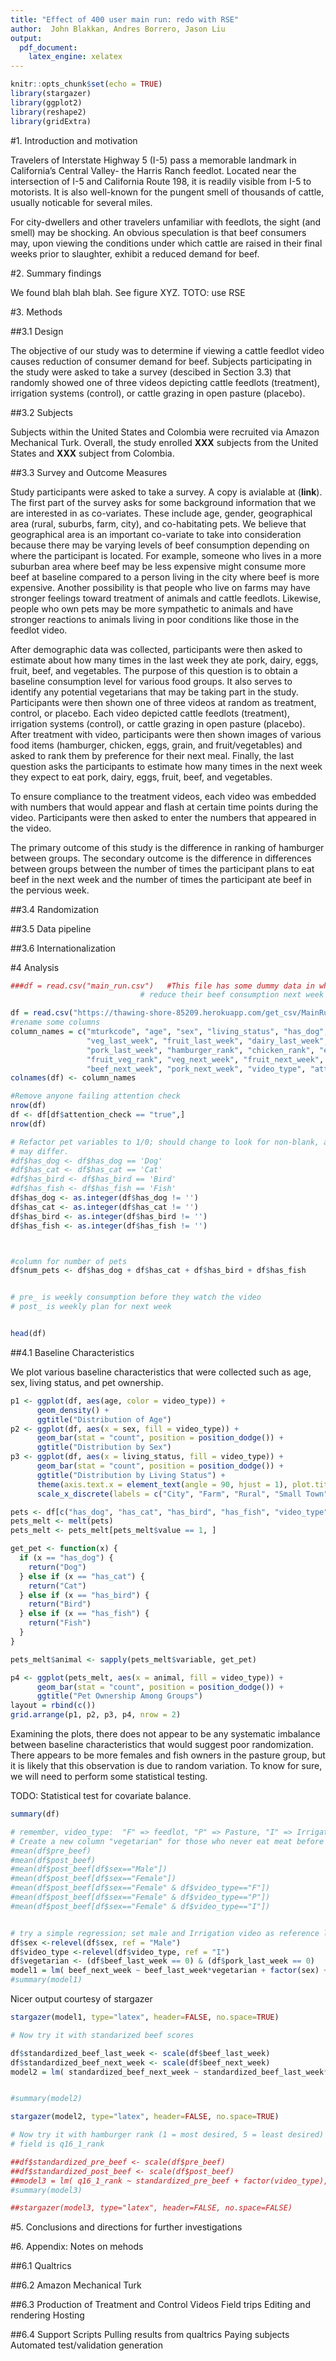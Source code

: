 ```yaml
---
title: "Effect of 400 user main run: redo with RSE"
author:  John Blakkan, Andres Borrero, Jason Liu
output:
  pdf_document:
    latex_engine: xelatex
---
```


```r
knitr::opts_chunk$set(echo = TRUE)
library(stargazer)
library(ggplot2)
library(reshape2)
library(gridExtra)
```

#1. Introduction and motivation

Travelers of Interstate Highway 5 (I-5) pass a memorable landmark in California's Central Valley- the Harris Ranch feedlot.  Located near the intersection of I-5 and California Route 198, it is readily visible from I-5 to motorists.  It is also well-known for the pungent smell of thousands of cattle, usually noticable for several miles.  

For city-dwellers and other travelers unfamiliar with feedlots, the sight (and smell) may be shocking.  An obvious speculation is that beef consumers may, upon viewing the conditions under which cattle are raised in their final weeks prior to slaughter, exhibit a reduced demand for beef.

#2. Summary findings

We found blah blah blah.   See figure XYZ.   TOTO: use RSE

#3. Methods

##3.1 Design

The objective of our study was to determine if viewing a cattle feedlot video causes reduction of consumer demand for beef. Subjects participating in the study were asked to take a survey (descibed in Section 3.3) that randomly showed one of three videos depicting cattle feedlots (treatment), irrigation systems (control), or cattle grazing in open pasture (placebo).

##3.2 Subjects

Subjects within the United States and Colombia were recruited via Amazon Mechanical Turk. Overall, the study enrolled **XXX** subjects from the United States and **XXX** subject from Colombia.

##3.3 Survey and Outcome Measures

Study participants were asked to take a survey. A copy is avialable at (**link**). The first part of the survey asks for some background information that we are interested in as co-variates. These include age, gender, geographical area (rural, suburbs, farm, city), and co-habitating pets. We believe that geographical area is an important co-variate to take into consideration because there may be varying levels of beef consumption depending on where the participant is located. For example, someone who lives in a more suburban area where beef may be less expensive might consume more beef at baseline compared to a person living in the city where beef is more expensive. Another possibility is that people who live on farms may have stronger feelings toward treatment of animals and cattle feedlots. Likewise, people who own pets may be more sympathetic to animals and have stronger reactions to animals living in poor conditions like those in the feedlot video.

After demographic data was collected, participants were then asked to estimate about how many times in the last week they ate pork, dairy, eggs, fruit, beef, and vegetables. The purpose of this question is to obtain a baseline consumption level for various food groups. It also serves to identify any potential vegetarians that may be taking part in the study. Participants were then shown one of three videos at random as treatment, control, or placebo. Each video depicted cattle feedlots (treatment), irrigation systems (control), or cattle grazing in open pasture (placebo). After treatment with video, participants were then shown images of various food items (hamburger, chicken, eggs, grain, and fruit/vegetables) and asked to rank them by preference for their next meal. Finally, the last question asks the participants to estimate how many times in the next week they expect to eat pork, dairy, eggs, fruit, beef, and vegetables. 

To ensure compliance to the treatment videos, each video was embedded with numbers that would appear and flash at certain time points during the video. Participants were then asked to enter the numbers that appeared in the video.

The primary outcome of this study is the difference in ranking of hamburger between groups. The secondary outcome is the difference in differences between groups between the number of times the participant plans to eat beef in the next week and the number of times the participant ate beef in the pervious week.


##3.4 Randomization

##3.5 Data pipeline

##3.6 Internationalization

#4 Analysis

```r
###df = read.csv("main_run.csv")   #This file has some dummy data in which femail participants who see a feedlot video
                             # reduce their beef consumption next week by one meal, wiht probablity of 50%.

df = read.csv("https://thawing-shore-85209.herokuapp.com/get_csv/MainRunUS")
#rename some columns
column_names = c("mturkcode", "age", "sex", "living_status", "has_dog", "has_cat", "has_bird", "has_fish",
                 "veg_last_week", "fruit_last_week", "dairy_last_week", "eggs_last_week", "beef_last_week",
                 "pork_last_week", "hamburger_rank", "chicken_rank", "eggs_rank", "grain_rank",
                 "fruit_veg_rank", "veg_next_week", "fruit_next_week", "dairy_next_week", "eggs_next_week",
                 "beef_next_week", "pork_next_week", "video_type", "attention_check")
colnames(df) <- column_names

#Remove anyone failing attention check
nrow(df)
df <- df[df$attention_check == "true",]
nrow(df)

# Refactor pet variables to 1/0; should change to look for non-blank, as Spanish-lanugage version
# may differ.
#df$has_dog <- df$has_dog == 'Dog'
#df$has_cat <- df$has_cat == 'Cat'
#df$has_bird <- df$has_bird == 'Bird'
#df$has_fish <- df$has_fish == 'Fish'
df$has_dog <- as.integer(df$has_dog != '')
df$has_cat <- as.integer(df$has_cat != '')
df$has_bird <- as.integer(df$has_bird != '')
df$has_fish <- as.integer(df$has_fish != '')



#column for number of pets
df$num_pets <- df$has_dog + df$has_cat + df$has_bird + df$has_fish


# pre_ is weekly consumption before they watch the video
# post_ is weekly plan for next week


head(df)
```

##4.1 Baseline Characteristics

We plot various baseline characteristics that were collected such as age, sex, living status, and pet ownership.

```r
p1 <- ggplot(df, aes(age, color = video_type)) + 
      geom_density() + 
      ggtitle("Distribution of Age")
p2 <- ggplot(df, aes(x = sex, fill = video_type)) + 
      geom_bar(stat = "count", position = position_dodge()) +
      ggtitle("Distribution by Sex")
p3 <- ggplot(df, aes(x = living_status, fill = video_type)) + 
      geom_bar(stat = "count", position = position_dodge()) +
      ggtitle("Distribution by Living Status") +
      theme(axis.text.x = element_text(angle = 90, hjust = 1), plot.title = element_text(size = 16)) + 
      scale_x_discrete(labels = c("City", "Farm", "Rural", "Small Town"))

pets <- df[c("has_dog", "has_cat", "has_bird", "has_fish", "video_type")]
pets_melt <- melt(pets)
pets_melt <- pets_melt[pets_melt$value == 1, ]

get_pet <- function(x) {
  if (x == "has_dog") {
    return("Dog")
  } else if (x == "has_cat") {
    return("Cat")
  } else if (x == "has_bird") {
    return("Bird")
  } else if (x == "has_fish") {
    return("Fish")
  }
}

pets_melt$animal <- sapply(pets_melt$variable, get_pet)

p4 <- ggplot(pets_melt, aes(x = animal, fill = video_type)) + 
      geom_bar(stat = "count", position = position_dodge()) +
      ggtitle("Pet Ownership Among Groups")
layout = rbind(c())
grid.arrange(p1, p2, p3, p4, nrow = 2)
```

Examining the plots, there does not appear to be any systematic imbalance between baseline characteristics that would suggest poor randomization. There appears to be more females and fish owners in the pasture group, but it is likely that this observation is due to random variation. To know for sure, we will need to perform some statistical testing.

TODO: Statistical test for covariate balance.

```r

summary(df)

# remember, video_type:  "F" => feedlot, "P" => Pasture, "I" => Irrigation
# Create a new column "vegetarian" for those who never eat meat before treatment
#mean(df$pre_beef)
#mean(df$post_beef)
#mean(df$post_beef[df$sex=="Male"])
#mean(df$post_beef[df$sex=="Female"])
#mean(df$post_beef[df$sex=="Female" & df$video_type=="F"])
#mean(df$post_beef[df$sex=="Female" & df$video_type=="P"])
#mean(df$post_beef[df$sex=="Female" & df$video_type=="I"])


# try a simple regression; set male and Irrigation video as reference levels for those factors
df$sex <-relevel(df$sex, ref = "Male")
df$video_type <-relevel(df$video_type, ref = "I")
df$vegetarian <- (df$beef_last_week == 0) & (df$pork_last_week == 0)
model1 = lm( beef_next_week ~ beef_last_week*vegetarian + factor(sex) + factor(video_type) + factor(sex)*factor(video_type), data=df)
#summary(model1)
```

Nicer output courtesy of stargazer

```r
stargazer(model1, type="latex", header=FALSE, no.space=TRUE)
```
```r
# Now try it with standarized beef scores

df$standardized_beef_last_week <- scale(df$beef_last_week)
df$standardized_beef_next_week <- scale(df$beef_next_week)
model2 = lm( standardized_beef_next_week ~ standardized_beef_last_week*vegetarian + factor(sex) + factor(video_type) + factor(sex)*factor(video_type), data=df)


#summary(model2)
```
```r
stargazer(model2, type="latex", header=FALSE, no.space=TRUE)
```
```r
# Now try it with hamburger rank (1 = most desired, 5 = least desired)
# field is q16_1_rank

##df$standardized_pre_beef <- scale(df$pre_beef)
##df$standardized_post_beef <- scale(df$post_beef)
##model3 = lm( q16_1_rank ~ standardized_pre_beef + factor(video_type), data=df)
#summary(model3)
```
```r
##stargazer(model3, type="latex", header=FALSE, no.space=FALSE)
```

#5. Conclusions and directions for further investigations

#6. Appendix:  Notes on mehods

##6.1 Qualtrics

##6.2 Amazon Mechanical Turk

##6.3 Production of Treatment and Control Videos
  Field trips
  Editing and rendering
  Hosting

##6.4 Support Scripts
  Pulling results from qualtrics
  Paying subjects
  Automated test/validation generation
